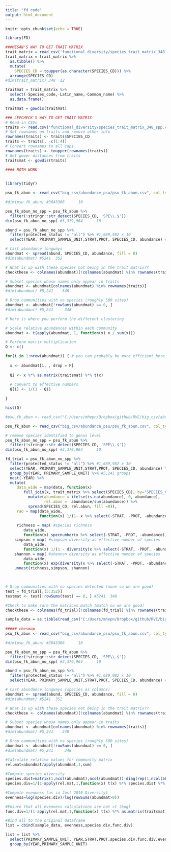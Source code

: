 ```yaml
---
title: "fd code"
output: html_document
---
```


```r
knitr::opts_chunk$set(echo = TRUE)
```

```r
library(FD)

###MEGAN'S WAY TO GET TRAIT MATRIX 
trait_matrix = read_csv('functional_diversity/species_trait_matrix_348_spp.csv')
trait_matrix = trait_matrix %>%
  as.tibble() %>%
  mutate(
    SPECIES_CD = toupper(as.character(SPECIES_CD))) %>% 
  arrange(SPECIES_CD)
#dim(trait_matrix) 348  12

traitmat = trait_matrix %>%
  select(-Species_code,-Latin_name,-Common_name) %>%
  as.data.frame()

traitmat = gowdis(traitmat)

### LEFCHECK'S WAY TO GET TRAIT MATRIX 
# Read in CSVs
traits <- read.csv("functional_diversity/species_trait_matrix_348_spp.csv")
# Set rownames on traits and remove other info
rownames(traits) <- traits$SPECIES_CD
traits <- traits[, -c(1:4)]
# Convert rownames to all caps
rownames(traits) <- toupper(rownames(traits))
# Get gower distances from traits
traitsmat <- gowdis(traits)

#### BOTH WORK 
  
```

```r

library(tidyr)

psu_fk_abun <- read_csv("big_csv/abundance_psu/psu_fk_abun.csv", col_types = cols(protected_status = col_character())) #3,643,306*10

#dim(psu_fk_abun) #3643306      10

psu_fk_abun_no_spp = psu_fk_abun %>%
  filter(!stringr::str_detect(SPECIES_CD, 'SPE\\.$'))  
dim(psu_fk_abun_no_spp) #3,379,964      10

abund = psu_fk_abun_no_spp %>% 
  filter(protected_status != "all") %>% #1,689,982 x 10
  select(YEAR, PRIMARY_SAMPLE_UNIT,STRAT,PROT, SPECIES_CD, abundance) #1,689,982 * 6

# Cast abundance longways
abundmat <- spread(abund, SPECIES_CD, abundance, fill = 0)
#dim(abundmat) #5241  352

# What is up with these species not being in the trait matrix??
checkthese <- colnames(abundmat)[!colnames(abundmat) %in% rownames(traits)]

# Subset species whose names only appear in traits
abundmat <- abundmat[colnames(abundmat) %in% rownames(traits)] 
#dim(abundmat) #5,241    348

# Drop communities with no species (roughly 500 sites)
abundmat <- abundmat[!rowSums(abundmat) == 0, ] 
#dim(abundmat) #5,241     348

# Here is where you perform the different clustering

# Scale relative abundances within each community
abundmat <- t(apply(abundmat, 1, function(x) x / sum(x)))

# Perform matrix multiplication
Q <- c()

for(i in 1:nrow(abundmat)) { # you can probably be more efficient here but apply was being a jerk
  
  x <- abundmat[i, , drop = F]
  
  Qi <- x %*% as.matrix(traitsmat) %*% t(x)
  
  # Convert to effective numbers
  Q[i] <- 1/(1 - Qi)

}

hist(Q)

```


```r

#psu_fk_abun <- read_csv("C:/Users/mhepn/Dropbox/github/RVC/big_csv/abundance_psu/psu_fk_abun.csv", col_types = cols(protected_status = col_character())) #3,643,306      10

psu_fk_abun <- read_csv("big_csv/abundance_psu/psu_fk_abun.csv", col_types = cols(protected_status = col_character())) #3,643,306*10

# remove species identified to genus level 
psu_fk_abun_no_spp = psu_fk_abun %>%
  filter(!stringr::str_detect(SPECIES_CD, 'SPE\\.$'))  
dim(psu_fk_abun_no_spp) #3,379,964      10

fd_trial = psu_fk_abun_no_spp %>% 
  filter(protected_status != "all") %>% #1,689,982 x 10
  select(YEAR, PRIMARY_SAMPLE_UNIT,STRAT,PROT, SPECIES_CD, abundance) %>% #1,689,982 * 6
  group_by(YEAR, PRIMARY_SAMPLE_UNIT) %>% #5,241 groups 
  nest(-YEAR) %>%  
  mutate(
     data_wide = map(data, function(x) 
        full_join(x, trait_matrix %>% select(SPECIES_CD), by='SPECIES_CD') %>%
          mutate(abundance = ifelse(is.na(abundance), 0, abundance),
                 rel.abun =  abundance/sum(abundance)) %>% 
          spread(SPECIES_CD, rel.abun, fill =0)),
     rao = map(data_wide,
               function(x) 1/(1- x %>% select(-STRAT, -PROT, -abundance) %*% as.matrix(traitsmat) %*% t(x))))
     
     richness = map( #species richness
        data_wide, 
        function(x) specnumber(x %>% select(-STRAT, -PROT, -abundance))),
    simpson = map( #simpson diversity as effective number of species 
        data_wide,
        function(x) 1/(1 - diversity(x %>% select(-STRAT, -PROT, -abundance), index = 'simpson'))),
    shannon = map( #shannon diversity as effective number of species 
        data_wide, 
        function(x) exp(diversity(x %>% select(-STRAT, -PROT, -abundance), index = 'shannon')))) %>% 
    unnest(richness,simpson, shannon)


     
# Drop communities with no species detected (none so we are good)
test = fd_trial[,(5:352)]
testmat <- test[!rowSums(test) == 0, ] #5241  348

#Check to make sure the matrices match (match so we are good)  
checkthese <- colnames(fd_trial)[!colnames(fd_trial) %in% rownames(traits)]

```
```r

sample_data = as.tibble(read_csv("C:/Users/mhepn/Dropbox/github/RVC/big_csv/sample_data/FK/sample_data_all_years.csv"))
                        
##### chesmap 
psu_fk_abun <- read_csv("big_csv/abundance_psu/psu_fk_abun.csv", col_types = cols(protected_status = col_character())) #3,643,306*10

#dim(psu_fk_abun) #3643306      10

psu_fk_abun_no_spp = psu_fk_abun %>%
  filter(!stringr::str_detect(SPECIES_CD, 'SPE\\.$'))  
dim(psu_fk_abun_no_spp) #3,379,964      10

abund = psu_fk_abun_no_spp %>% 
  filter(protected_status != "all") %>% #1,689,982 x 10
  select(YEAR, PRIMARY_SAMPLE_UNIT,STRAT,PROT, SPECIES_CD, abundance) #1,689,982 * 6

# Cast abundance longways (species as columns)
abundmat <- spread(abund, SPECIES_CD, abundance, fill = 0)
#dim(abundmat) #5241  352

# What is up with these species not being in the trait matrix??
checkthese <- colnames(abundmat)[!colnames(abundmat) %in% rownames(traits)]

# Subset species whose names only appear in traits
abundmat <- abundmat[colnames(abundmat) %in% rownames(traits)] 
#dim(abundmat) #5,241    348

# Drop communities with no species (roughly 500 sites)
abundmat <- abundmat[!rowSums(abundmat) == 0, ] 
#dim(abundmat) #5,241     348

#Calculate relative values for community matrix
rel.mat=abundmat/apply(abundmat,1,sum)
  
#Compute species diversity
species.dist=matrix(1,ncol(abundmat),ncol(abundmat))-diag(rep(1,ncol(abundmat))) 
species.div=1/(1-apply(rel.mat,1,function(x) t(x) %*% species.dist %*% x))

#Compute evenness (as in Jost 2010 Diversity)
evenness=log(species.div)/log(rowSums(abundmat>0))

#Ensure that all evenness calculations are not >1 (bug)
func.div=1/(1-apply(rel.mat,1,function(x) t(x) %*% as.matrix(traitsmat) %*% x))

#Bind all to the original dataframe
list = cbind(sample_data, evenness,species.div,func.div)

list = list %>%
  select(PRIMARY_SAMPLE_UNIT, YEAR,STRAT,PROT,species.div,func.div,evenness) %>%
  group_by(YEAR,PRIMARY_SAMPLE_UNIT)

```


